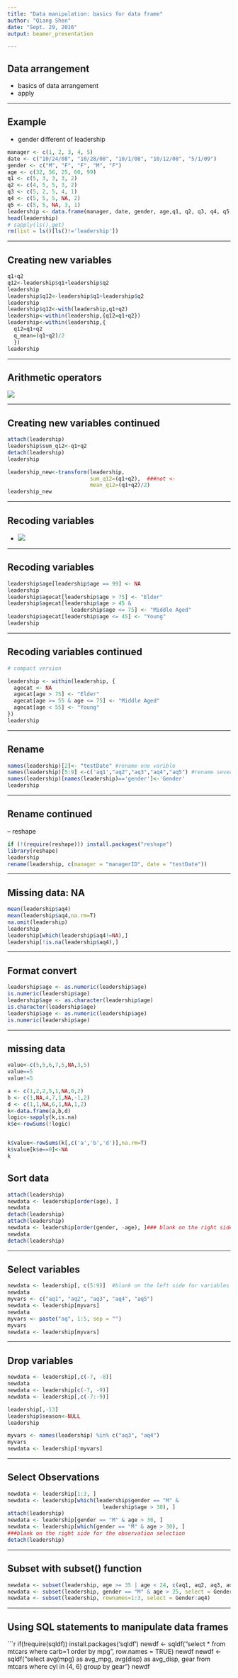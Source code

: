 ```yaml
---
title: "Data manipulation: basics for data frame"
author: "Qiang Shen"
date: "Sept. 29, 2016"
output: beamer_presentation

---
```


## Data arrangement

- basics of data arrangement
- apply

--- 

## Example

- gender different of leadership

```r
manager <- c(1, 2, 3, 4, 5)
date <- c("10/24/08", "10/28/08", "10/1/08", "10/12/08", "5/1/09")
gender <- c("M", "F", "F", "M", "F")
age <- c(32, 56, 25, 60, 99)
q1 <- c(5, 3, 3, 3, 2)
q2 <- c(4, 5, 5, 3, 2)
q3 <- c(5, 2, 5, 4, 1)
q4 <- c(5, 5, 5, NA, 2)
q5 <- c(5, 5, NA, 3, 1)
leadership <- data.frame(manager, date, gender, age,q1, q2, q3, q4, q5, stringsAsFactors = FALSE)
head(leadership)
# sapply(ls(),get)
rm(list = ls()[ls()!='leadership'])
```

---


## Creating new variables
```r
q1+q2
q12<-leadership$q1+leadership$q2
leadership
leadership$q12<-leadership$q1+leadership$q2
leadership
leadership$q12<-with(leadership,q1+q2)
leadership<-within(leadership,{q12=q1+q2})
leadership<-within(leadership,{
  q12=q1+q2
  q_mean=(q1+q2)/2
  })
leadership
```

---

## Arithmetic operators

![](pic/arithmeticoperators.png)

---


##  Creating new variables continued

```r
attach(leadership)
leadership$sum_q12<-q1+q2
detach(leadership)
leadership

leadership_new<-transform(leadership,
                          sum_q12=(q1+q2),  ###not <-
                          mean_q12=(q1+q2)/2)
leadership_new
```

---
  
## Recoding variables

- ![](pic/logical operators.png)  

---

## Recoding variables

```r
leadership$age[leadership$age == 99] <- NA
leadership
leadership$agecat[leadership$age > 75] <- "Elder"
leadership$agecat[leadership$age > 45 & 
                    leadership$age <= 75] <- "Middle Aged"
leadership$agecat[leadership$age <= 45] <- "Young"
leadership
```

---

## Recoding variables continued
```r
# compact version

leadership <- within(leadership, {
  agecat <- NA
  agecat[age > 75] <- "Elder"
  agecat[age >= 55 & age <= 75] <- "Middle Aged"
  agecat[age < 55] <- "Young"
})
leadership
```

---

## Rename
```r
names(leadership)[2]<- "testDate" #rename one varible
names(leadership)[5:9] <-c('aq1',"aq2","aq3","aq4","aq5") #rename several varibles
names(leadership)[names(leadership)=='gender']<-'Gender'
leadership
```

---

## Rename continued
-- reshape
```r
if (!(require(reshape))) install.packages("reshape") 
library(reshape)
leadership
rename(leadership, c(manager = "managerID", date = "testDate"))
```

---

## Missing data: NA

```r
mean(leadership$aq4)
mean(leadership$aq4,na.rm=T)
na.omit(leadership)
leadership
leadership[which(leadership$aq4!=NA),]
leadership[!is.na(leadership$aq4),]
```

---

## Format convert

```r
leadership$age <- as.numeric(leadership$age)
is.numeric(leadership$age)
leadership$age <- as.character(leadership$age)
is.character(leadership$age)
leadership$age <- as.numeric(leadership$age)
is.numeric(leadership$age)
```

---

## missing data
```r
value<-c(5,5,6,7,5,NA,3,5)
value==5
value!=5
```


```r
a <- c(1,2,2,5,1,NA,0,2)
b <- c(1,NA,4,7,1,NA,-1,2)
d <- c(1,1,NA,6,1,NA,1,2)
k<-data.frame(a,b,d)
logic<-sapply(k,is.na)
k$e<-rowSums(!logic)


k$value<-rowSums(k[,c('a','b','d')],na.rm=T)
k$value[k$e==0]<-NA
k
```




## Sort data

```r
attach(leadership)
newdata <- leadership[order(age), ]
newdata
detach(leadership)
attach(leadership)
newdata <- leadership[order(gender, -age), ]### blank on the right side.
newdata
detach(leadership)
```

---

## Select variables
```r
newdata <- leadership[, c(5:9)]  #blank on the left side for variables selection
newdata
myvars <- c("aq1", "aq2", "aq3", "aq4", "aq5")
newdata <- leadership[myvars]
newdata
myvars <- paste("aq", 1:5, sep = "")
myvars
newdata <- leadership[myvars]
```

---

## Drop variables
```r
newdata <- leadership[,c(-7, -8)]
newdata
newdata <- leadership[c(-7, -9)]
newdata <- leadership[,c(-7:-9)]

leadership[,-13]
leadership$season<-NULL
leadership

myvars <- names(leadership) %in% c("aq3", "aq4")
myvars
newdata <- leadership[!myvars]
```

---

## Select Observations
```r
newdata <- leadership[1:3, ]
newdata <- leadership[which(leadership$gender == "M" & 
                              leadership$age > 30), ]
attach(leadership)
newdata <- leadership[gender == "M" & age > 30, ]
newdata <- leadership[which(gender == "M" & age > 30), ]
###blank on the right side for the observation selection
detach(leadership)
```

---

## Subset with subset() function
```r

newdata <- subset(leadership, age >= 35 | age < 24, c(aq1, aq2, aq3, aq4))
newdata <- subset(leadership, gender == "M" & age > 25, select = Gender:aq4)
newdata <- subset(leadership, rownames=1:3, select = Gender:aq4)
```

---

## Using SQL statements to manipulate data frames
```r
if(!require(sqldf)) install.packages('sqldf')
newdf <- sqldf("select * from mtcars where carb=1 order by mpg", 
               row.names = TRUE)
newdf
newdf <- sqldf("select avg(mpg) as avg_mpg, avg(disp) as avg_disp,
    gear from mtcars where cyl in (4, 6) group by gear")
newdf

